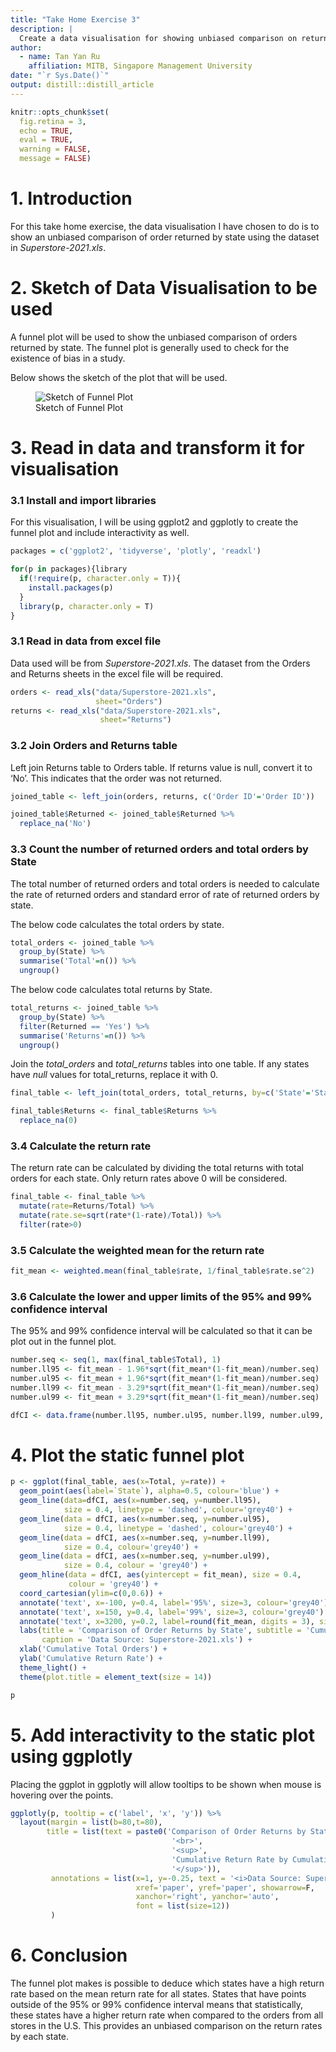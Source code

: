 ```yaml
---
title: "Take Home Exercise 3"
description: |
  Create a data visualisation for showing unbiased comparison on return orders by State
author:
  - name: Tan Yan Ru
    affiliation: MITB, Singapore Management University
date: "`r Sys.Date()`"
output: distill::distill_article
---
```


```r
knitr::opts_chunk$set(  
  fig.retina = 3,
  echo = TRUE,
  eval = TRUE,
  warning = FALSE,
  message = FALSE)
```

# 1. Introduction

For this take home exercise, the data visualisation I have chosen to do is to show an unbiased comparison of order returned by state using the dataset in *Superstore-2021.xls*.

# 2. Sketch of Data Visualisation to be used

A funnel plot will be used to show the unbiased comparison of orders returned by state. The funnel plot is generally used to check for the existence of bias in a study.

Below shows the sketch of the plot that will be used.

![Sketch of Funnel Plot](images/funnel_plot_sketch.jpg)

# 3. Read in data and transform it for visualisation

### 3.1 Install and import libraries

For this visualisation, I will be using ggplot2 and ggplotly to create the funnel plot and include interactivity as well.

```r
packages = c('ggplot2', 'tidyverse', 'plotly', 'readxl')

for(p in packages){library
  if(!require(p, character.only = T)){
    install.packages(p)
  }
  library(p, character.only = T)
}
```

### 3.1 Read in data from excel file

Data used will be from *Superstore-2021.xls*. The dataset from the Orders and Returns sheets in the excel file will be required. 

```r
orders <- read_xls("data/Superstore-2021.xls",
                   sheet="Orders")
returns <- read_xls("data/Superstore-2021.xls",
                    sheet="Returns")
```

### 3.2 Join Orders and Returns table

Left join Returns table to Orders table. If returns value is null, convert it to 'No'. This indicates that the order was not returned.

```r

joined_table <- left_join(orders, returns, c('Order ID'='Order ID'))

joined_table$Returned <- joined_table$Returned %>%
  replace_na('No')

```

### 3.3 Count the number of returned orders and total orders by State

The total number of returned orders and total orders is needed to calculate the rate of returned orders and standard error of rate of returned orders by state. 

The below code calculates the total orders by state.

```r

total_orders <- joined_table %>%
  group_by(State) %>%
  summarise('Total'=n()) %>%
  ungroup()

```

The below code calculates total returns by State.

```r
total_returns <- joined_table %>%
  group_by(State) %>%
  filter(Returned == 'Yes') %>%
  summarise('Returns'=n()) %>%
  ungroup()

```

Join the *total_orders* and *total_returns* tables into one table. If any states have *null* values for total_returns, replace it with 0.

```r
final_table <- left_join(total_orders, total_returns, by=c('State'='State'))

final_table$Returns <- final_table$Returns %>%
  replace_na(0)

```

### 3.4 Calculate the return rate

The return rate can be calculated by dividing the total returns with total orders for each state. Only return rates above 0 will be considered.

```r
final_table <- final_table %>%
  mutate(rate=Returns/Total) %>%
  mutate(rate.se=sqrt(rate*(1-rate)/Total)) %>%
  filter(rate>0)
```

### 3.5 Calculate the weighted mean for the return rate

```r
fit_mean <- weighted.mean(final_table$rate, 1/final_table$rate.se^2)
```

### 3.6 Calculate the lower and upper limits of the 95% and 99% confidence interval

The 95% and 99% confidence interval will be calculated so that it can be plot out in the funnel plot.

```r
number.seq <- seq(1, max(final_table$Total), 1)
number.ll95 <- fit_mean - 1.96*sqrt(fit_mean*(1-fit_mean)/number.seq)
number.ul95 <- fit_mean + 1.96*sqrt(fit_mean*(1-fit_mean)/number.seq)
number.ll99 <- fit_mean - 3.29*sqrt(fit_mean*(1-fit_mean)/number.seq)
number.ul99 <- fit_mean + 3.29*sqrt(fit_mean*(1-fit_mean)/number.seq)

dfCI <- data.frame(number.ll95, number.ul95, number.ll99, number.ul99, number.seq, fit_mean)
```

# 4. Plot the static funnel plot

```r
p <- ggplot(final_table, aes(x=Total, y=rate)) +
  geom_point(aes(label=`State`), alpha=0.5, colour='blue') +
  geom_line(data=dfCI, aes(x=number.seq, y=number.ll95),
            size = 0.4, linetype = 'dashed', colour='grey40') + 
  geom_line(data = dfCI, aes(x=number.seq, y=number.ul95),
            size = 0.4, linetype = 'dashed', colour='grey40') +
  geom_line(data = dfCI, aes(x=number.seq, y=number.ll99),
            size = 0.4, colour='grey40') +
  geom_line(data = dfCI, aes(x=number.seq, y=number.ul99),
            size = 0.4, colour = 'grey40') +
  geom_hline(data = dfCI, aes(yintercept = fit_mean), size = 0.4,
             colour = 'grey40') + 
  coord_cartesian(ylim=c(0,0.6)) + 
  annotate('text', x=-100, y=0.4, label='95%', size=3, colour='grey40') +
  annotate('text', x=150, y=0.4, label='99%', size=3, colour='grey40') +
  annotate('text', x=3200, y=0.2, label=round(fit_mean, digits = 3), size=3, colour='grey40') +
  labs(title = 'Comparison of Order Returns by State', subtitle = 'Cumulative Return Rate by Cumulative Total Orders Number by State',
       caption = 'Data Source: Superstore-2021.xls') +
  xlab('Cumulative Total Orders') +
  ylab('Cumulative Return Rate') +
  theme_light() +
  theme(plot.title = element_text(size = 14))

p

```

# 5. Add interactivity to the static plot using ggplotly

Placing the ggplot in ggplotly will allow tooltips to be shown when mouse is hovering over the points.

```r
ggplotly(p, tooltip = c('label', 'x', 'y')) %>%
  layout(margin = list(b=80,t=80),
        title = list(text = paste0('Comparison of Order Returns by State',
                                    '<br>',
                                    '<sup>',
                                    'Cumulative Return Rate by Cumulative Total Orders Number by State',
                                    '</sup>')),
         annotations = list(x=1, y=-0.25, text = '<i>Data Source: Superstore-2021.xls</i>',
                            xref='paper', yref='paper', showarrow=F,
                            xanchor='right', yanchor='auto',
                            font = list(size=12))
         )
```

# 6. Conclusion

The funnel plot makes is possible to deduce which states have a high return rate based on the mean return rate for all states. States that have points outside of the 95% or 99% confidence interval means that statistically, these states have a higher return rate when compared to the orders from all stores in the U.S. This provides an unbiased comparison on the return rates by each state.
